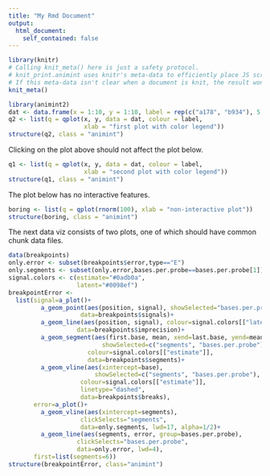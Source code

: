 ```yaml
---
title: "My Rmd Document"
output: 
  html_document:
    self_contained: false
---
```

  
```r
library(knitr)
# Calling knit_meta() here is just a safety protocol.
# knit_print.animint uses knitr's meta-data to efficiently place JS scripts.
# If this meta-data isn't clear when a document is knit, the result won't be rendered properly
knit_meta() 
```
  
  
```r
library(animint2)
dat <- data.frame(x = 1:10, y = 1:10, label = rep(c("a178", "b934"), 5))
q2 <- list(q = qplot(x, y, data = dat, colour = label, 
                     xlab = "first plot with color legend"))
structure(q2, class = "animint")
```

Clicking on the plot above should not affect the plot below.

```r
q1 <- list(q = qplot(x, y, data = dat, colour = label, 
                     xlab = "second plot with color legend"))
structure(q1, class = "animint")
```

The plot below has no interactive features.

```r
boring <- list(q = qplot(rnorm(100), xlab = "non-interactive plot"))
structure(boring, class = "animint")
```

The next data viz consists of two plots, one of which should have
common chunk data files. 

```r
data(breakpoints)
only.error <- subset(breakpoints$error,type=="E")
only.segments <- subset(only.error,bases.per.probe==bases.per.probe[1])
signal.colors <- c(estimate="#0adb0a",
                   latent="#0098ef")
breakpointError <- 
  list(signal=a_plot()+
         a_geom_point(aes(position, signal), showSelected="bases.per.probe",
                    data=breakpoints$signals)+
         a_geom_line(aes(position, signal), colour=signal.colors[["latent"]],
                   data=breakpoints$imprecision)+
         a_geom_segment(aes(first.base, mean, xend=last.base, yend=mean),
                          showSelected=c("segments", "bases.per.probe"),
                      colour=signal.colors[["estimate"]],
                      data=breakpoints$segments)+
         a_geom_vline(aes(xintercept=base),
                        showSelected=c("segments", "bases.per.probe"),
                    colour=signal.colors[["estimate"]],
                    linetype="dashed",
                    data=breakpoints$breaks),
       error=a_plot()+
         a_geom_vline(aes(xintercept=segments),
                    clickSelects="segments",
                    data=only.segments, lwd=17, alpha=1/2)+
         a_geom_line(aes(segments, error, group=bases.per.probe),
                   clickSelects="bases.per.probe",
                   data=only.error, lwd=4),
       first=list(segments=6))
structure(breakpointError, class="animint")
```
